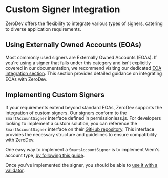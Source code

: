 # Custom Signer Integration
ZeroDev offers the flexibility to integrate various types of signers, catering to diverse application requirements.

## Using Externally Owned Accounts (EOAs)
Most commonly used signers are Externally Owned Accounts (EOAs). If you're using a signer that falls under this category and isn't explicitly covered in our documentation, we recommend visiting our dedicated [EOA integration section](/sdk/signers/eoa). This section provides detailed guidance on integrating EOAs with ZeroDev.

## Implementing Custom Signers

If your requirements extend beyond standard EOAs, ZeroDev supports the integration of custom signers. Our signers conform to the `SmartAccountSigner` interface defined in permissionless.js. For developers looking to implement a custom solution, you can reference the `SmartAccountSigner` interface on their [GitHub repository](https://github.com/pimlicolabs/permissionless.js/blob/0b1cf0086b3fa131415a6a9bf398852c159fc181/packages/permissionless/accounts/types.ts#L60). This interface provides the necessary structure and guidelines to ensure compatibility with ZeroDev.

One easy way to implement a `SmartAccountSigner` is to implement Viem's account type, [by following this guide](https://viem.sh/docs/accounts/local/toAccount).

Once you've implemented the signer, you should be able to [use it with a validator](/sdk/core-api/create-account#creating-a-ecdsa-validator).
